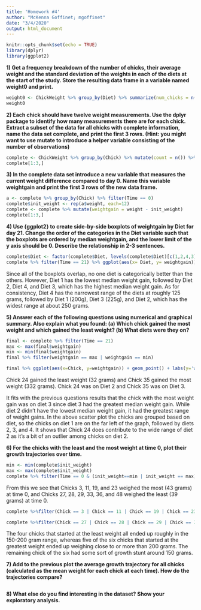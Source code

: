 ```yaml
---
title: 'Homework #4'
author: "McKenna Goffinet; mgoffinet"
date: "3/4/2020"
output: html_document
---
```


```r
knitr::opts_chunk$set(echo = TRUE)
library(dplyr)
library(ggplot2)
```

**1) Get a frequency breakdown of the number of chicks, their average weight and the standard deviation of the weights in each of the diets at the start of the study. Store the resulting data frame in a variable named weight0 and print.**
```r
weight0 <- ChickWeight %>% group_by(Diet) %>% summarize(num_chicks = n(), avg_weight= mean(weight), sd_weight= sd(weight))
weight0
```

**2) Each chick should have twelve weight measurements. Use the dplyr package to identify how many measurements there are for each chick. Extract a subset of the data for all chicks with complete information, name the data set complete, and print the first 3 rows. (Hint: you might want to use mutate to introduce a helper variable consisting of the number of observations)**
```r
complete <- ChickWeight %>% group_by(Chick) %>% mutate(count = n()) %>% filter(count == 12)
complete[1:3,]
```

**3) In the complete data set introduce a new variable that measures the current weight difference compared to day 0. Name this variable weightgain and print the first 3 rows of the new data frame.**
```r
a <- complete %>% group_by(Chick) %>% filter(Time == 0)
complete$init_weight <- rep(a$weight, each=12)
complete <- complete %>% mutate(weightgain = weight - init_weight)
complete[1:3,]
```

**4) Use {ggplot2} to create side-by-side boxplots of weightgain by Diet for day 21. Change the order of the categories in the Diet variable such that the boxplots are ordered by median weightgain, and the lower limit of the y axis should be 0. Describe the relationship in 2-3 sentences.**
```r
complete$Diet <- factor(complete$Diet, levels(complete$Diet)[c(1,2,4,3)])
complete %>% filter(Time == 21) %>% ggplot(aes(x= Diet, y= weightgain)) + geom_boxplot() + expand_limits(y=0) + labs(y = 'weight gain (gm)', title = 'Diet vs Weight Gain of Chicks on Day 21')
```

Since all of the boxplots overlap, no one diet is categorically better than the others. However, Diet 1 has the lowest median weight gain, followed by Diet 2, Diet 4, and Diet 3, which has the highest median weight gain. As for consistency, Diet 4 has the narrowest range of the diets at roughly 125 grams, followed by Diet 1 (200g), Diet 3 (225g), and Diet 2, which has the widest range at about 250 grams.

**5) Answer each of the following questions using numerical and graphical summary. Also explain what you found: (a) Which chick gained the most weight and which gained the least weight? (b) What diets were they on?**
```r
final <- complete %>% filter(Time == 21)
max <- max(final$weightgain)
min <- min(final$weightgain)
final %>% filter(weightgain == max | weightgain == min)
```

```r
final %>% ggplot(aes(x=Chick, y=weightgain)) + geom_point() + labs(y='weight gain (grams)', title='Chick vs Final Weight Gain')
```

Chick 24 gained the least weight (32 grams) and Chick 35 gained the most weight (332 grams). Chick 24 was on Diet 2 and Chick 35 was on Diet 3.

It fits with the previous questions results that the chick with the most weight gain was on diet 3 since diet 3 had the greatest median weight gain. While diet 2 didn't have the lowest median weight gain, it had the greatest range of weight gains. In the above scatter plot the chicks are grouped based on diet, so the chicks on diet 1 are on the far left of the graph, followed by diets 2, 3, and 4. It shows that Chick 24 does contribute to the wide range of diet 2 as it's a bit of an outlier among chicks on diet 2.

**6) For the chicks with the least and the most weight at time 0, plot their growth trajectories over time.**
```r
min <- min(complete$init_weight)
max <- max(complete$init_weight)
complete %>% filter(Time == 0 & (init_weight==min | init_weight == max))
```

From this we see that Chicks 3, 11, 19, and 23 weighed the most (43 grams) at time 0, and Chicks 27, 28, 29, 33, 36, and 48 weighed the least (39 grams) at time 0.

```r
complete %>%filter(Chick == 3 | Chick == 11 | Chick == 19 | Chick == 23)  %>% ggplot(aes(x=Time,y=weight)) + geom_point() + facet_grid(cols = vars(Chick))
```

```r
complete %>%filter(Chick == 27 | Chick == 28 | Chick == 29 | Chick == 33 | Chick == 36 | Chick == 48)  %>% ggplot(aes(x=Time,y=weight)) + geom_point() + facet_grid(cols = vars(Chick))
```

The four chicks that started at the least weight all ended up roughly in the 150-200 gram range, whereas five of the six chicks that started at the greatest weight ended up weighing close to or more than 200 grams. The remaining chick of the six had some sort of growth stunt around 150 grams.

**7) Add to the previous plot the average growth trajectory for all chicks (calculated as the mean weight for each chick at each time). How do the trajectories compare?**
```r

```

**8) What else do you find interesting in the dataset? Show your exploratory analysis.**
```r

```
